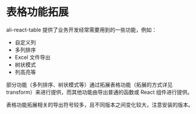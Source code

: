
<Meta title="表格功能拓展 / 文档" />

# 表格功能拓展

ali-react-table 提供了业务开发经常需要用到的一些功能，例如：

- 自定义列
- 多列排序
- Excel 文件导出
- 树状模式
- 列高亮等

部分功能（多列排序、树状模式等）通过拓展表格功能（拓展的方式详见 transform）来进行提供，而其他功能由导出普通的函数或 React 组件进行提供。

表格功能拓展相关的导出符号较多，且不同版本之间变化较大，注意安装的版本。
